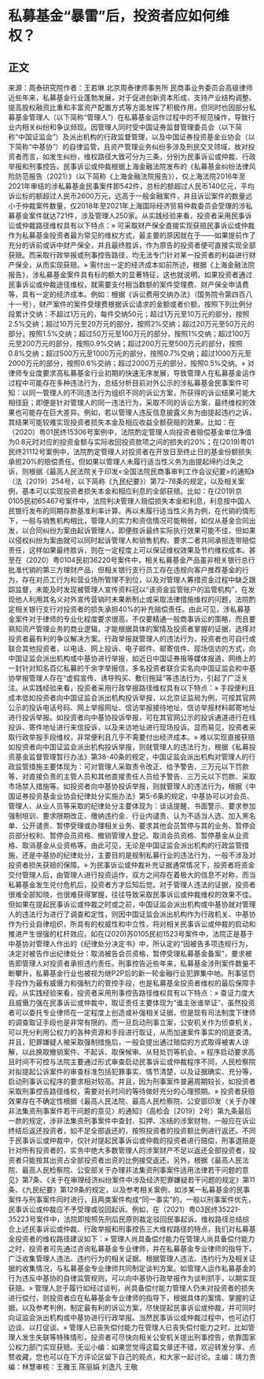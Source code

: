 # 私募基金“暴雷”后，投资者应如何维权？
## 正文
来源：周泰研究院作者：王若琳 北京周泰律师事务所 民商事业务委员会高级律师近些年来，私募基金行业蓬勃发展，对于促进创新资本形成、支持产业结构调整、提高股权融资比重和丰富资产配置方式等方面发挥了积极作用，但同时也因部分私募基金管理人（以下简称“管理人”）在私募基金运作过程中的不规范操作，导致行业内相关纠纷和争议频现。因管理人同时受中国证券监督管理委员会（以下简称“中国证监会”）及派出机构的行政监督管理，以及中国证券投资基金业协会（以下简称“中基协”）的自律监管，且资产管理业务纠纷多涉及刑民交叉领域，故对投资者而言，如发生纠纷，维权路径大致可分为三条，分别为民事诉讼或仲裁、行政举报和刑事控告。民事诉讼或仲裁根据上海金融法院发布的《私募基金纠纷法律风险防范报告（2021）》（以下简称《上海金融法院报告》），仅上海法院2016年至2021年审结的涉私募基金民事案件即542件，总标的额超过人民币140亿元，平均诉讼标的额超过人民币2600万元，远高于一般金融案件，并且诉讼案件的数量远小于仲裁案件数量，仅2018年至2021年上海国际经济贸易仲裁委员会受理的涉私募基金案件就达721件，涉及管理人250家。从实践经验来看，投资者采用民事诉讼或仲裁路径维权具有以下特点：» 可采取财产保全直接实现获赔民事诉讼或仲裁作为私募基金投资者最为常见的维权方式，最主要的原因就在于——如果提前作了充分的诉前或诉中财产保全，并且最终胜诉，作为原告的投资者便可直接实现全部获赔。而采取行政举报或刑事控告路径，均无法专门针对某一投资者的利益进行财产保全，从而实现获赔。» 需付出一定的经济成本如前所述，根据《上海金融法院报告》，涉私募基金案件具有标的额大的显著特征，这也就说明，如果投资者通过民事诉讼或仲裁途径维权，就需要支付相当数额的案件受理费、财产保全申请费等，具有一定的经济成本。例如：根据《诉讼费用交纳办法》（国务院令第四百八十一号），财产案件的案件受理费根据诉讼请求的金额或者价额，按照下列比例分段累计交纳：不超过1万元的，每件交纳50元；超过1万元至10万元的部分，按照2.5%交纳；超过10万元至20万元的部分，按照2%交纳；超过20万元至50万元的部分，按照1.5%交纳；超过50万元至100万元的部分，按照1%交纳；超过100万元至200万元的部分，按照0.9%交纳；超过200万元至500万元的部分，按照0.8%交纳；超过500万元至1000万元的部分，按照0.7%交纳；超过1000万元至2000万元的部分，按照0.6%交纳；超过2000万元的部分，按照0.5%交纳。» 对律师专业度要求高私募基金行业初期的快速无序发展，导致管理人在私募基金运作过程中可能存在多种违法行为，总结分析目前对外公示的涉私募基金民事案件可知：以同一管理人的不同违法行为组织不同的诉讼方案，所获得的诉讼结果可能大相径庭；即便是针对管理人的同一违法行为，采取不同的诉讼方案，最终维权的效果也可能存在巨大差异。例如，若以管理人违反信息披露义务为由提起违约之诉，其结果可能较难实现投资者损失本金及相应收益全额获赔的效果。比如：在（2020）粤01民终15306号案例中，法院酌定管理人向投资者赔偿基金单位净值为0.8元时对应的投资金额与实际收回投资款项之间的损失的20%；在(2019)粤01民终21112号案例中，法院酌定管理人对投资者在开放日至终止日的基金份额损失承担20%的赔偿责任。但如果以管理人未履行适当性义务为由提起缔约过失之诉，则根据《最高人民法院关于印发<全国法院民商事审判工作会议纪要>的通知》（法〔2019〕254号，以下简称《九民纪要》）第72-78条的规定，以及相关案例，基本可以实现投资者损失本金和相应利息的全部获赔。比如：在(2019)京0105民初65467号案件中，法院判决管理人赔偿损失本金和利息，利息按中国人民银行发布的同期存款基准利率计算。再以未履行适当性义务为例，在代销的情形下，一般与销售机构相比，管理人的实力和资信情况可能稍弱，如仅从基金合同出发，以合同纠纷为案由起诉管理人，即便胜诉最终实际执行效果可能不佳，但如果以侵权纠纷为案由就可以同时起诉管理人和销售机构，要求二者共同承担连带赔偿责任，这样如果最终胜诉，则在一定程度上可以保证维权效果及节约维权成本。甚至在（2020）粤0104民初36220号案件中，相关私募基金产品虽非相关银行总行批准代销的第三方理财产品，但相关银行支行员工存在违规向客户推荐基金的行为，存在对员工行为和营业场所管理不到位，以及对管理人筹措资金过程中缺乏跟踪监督，未能及时发现被管理人宣传资料冠以“该资金监管账户的监管机构”，在发现他人利用其名义对外宣传营销时未果断制止或采取法律措施维权的问题，法院酌定相关银行支行对投资者的损失承担40%的补充赔偿责任。由此可见，涉私募基金案件对于律师的专业化程度要求很高，不仅要精通一般商事诉讼的策略，而且要熟知资产管理业务的商业逻辑，才能根据具体的案情及投资者掌握的证据，选择对投资者最有利的争议解决方案。行政举报就管理人的违法行为，投资者也可自行或联合其他投资者，以电话、网上投诉、电子邮件、邮寄信件、现场信访的方式，向中国证监会派出机构或中基协进行举报，如近日中国证券报等媒体报道，网络上的一封针对知名百亿私募的千余字举报信，多名投资者联合实名向中国证监会和中基协举报管理人存在“虚假宣传、诱导购买、敷衍拖延”等违法行为，引起了广泛关注。从实践经验来看，投资者采用行政举报路径维权具有以下特点：» 手段便利且成本低如投资者向中国证监会派出机构投诉举报，以北京证监局为例，可按其官网公示的投诉电话号码、网上举报网址、信访举报接待地址、信访举报材料邮寄地址进行投诉举报。如投资者向中基协投诉举报，可在其官网公示的投诉通道进行在线投诉、寄件地址进行来信投诉，以及来访地址进行现场投诉。显而易见，投资者采取行政举报手段维权，非常便利且几乎不需要付出经济成本。» 难以实现直接获赔如投资者向中国证监会派出机构投诉举报，则就管理人的违法行为，根据《私募投资基金监督管理暂行办法》第38-40条的规定，中国证监会派出机构对管理人的行政监管措施主要体现为：可对管理人采取责令改正、给予警告、三万元以下罚款等，对直接负责的主管人员和其他直接责任人员给予警告、三万元以下罚款、采取市场禁入措施等。如投资者向中基协投诉举报，则就管理人的违法行为，根据《中国证券投资基金业协会纪律处分实施办法》第5-6条的规定，中基协可以对会员、管理人、从业人员等采取的纪律处分主要体现为：谈话提醒、书面警示、要求参加强制培训、要求限期改正、缴纳违约金、行业内谴责、认为不适当人选、加入黑名单、公开谴责、暂停受理或办理相关业务、要求其他会员暂停与其的业务、暂停会员部分权利、暂停会员资格、撤销管理人登记、取消会员资格、暂停基金从业资格、取消基金从业资格等。由此可见，无论是中国证监会派出机构的行政监管措施，还是中基协的纪律处分，主要目的是规制私募行业的违法行为，一般不涉及对投资者损失获赔的保障。» 为民事诉讼或仲裁补充证据通常情况下，投资者将资金交付管理人后，由管理人进行投资运作，双方之间存在着极大的信息不对称，而当私募基金发生兑付危机后，投资者方才后知后觉。对于管理人违法的证据，投资者很难全部知晓，也很难获得掌握，往往导致采取民事诉讼或仲裁维权的效果不佳。但如果在提起民事诉讼或仲裁之时或之前，中国证监会派出机构或中基协就对管理人的违法行为进行了调查和定性，则因中国证监会派出机构作为行政机关、中基协作为行业自律组织，所具有的权威性和中立性，将对相关民事诉讼或仲裁的启动和推进产生很强的杠杆效应。如在(2020)苏0105民初1523号案件中，法院正是基于中基协对管理人作出的《纪律处分决定书》中，所认定的“因被告多项违规行为，决定对被告作出纪律处分：取消被告会员资格，暂停受理私募基金备案”，要求被告即管理人对投资者承担违约责任。刑事控告近些年来，私募基金涉刑案件数量不断攀升，私募基金行业也被视为继P2P后的新一轮金融行业犯罪集中地。刑事惩罚手段作为最有威慑力和强制力的管控手段，也是私募基金投资者维权的最后保障手段。从实践经验来看，投资者采用刑事控告路径维权具有以下特点：» 查证力度大且威慑力强在民事诉讼或仲裁中，取证责任主要体现为“谁主张谁举证”，虽然投资者可以委托专业律师在一定程度上创造或补强相关证据，但是现有司法制度下律师的调查取证手段也是非常有限的。而一旦启动刑事立案，公安机关作为侦查机关，可以充分利用公权力的各种资源和手段进行取证，从而加速案件事实的彻底查清。并且，犯罪嫌疑人被采取强制措施后，一般会提出通过赔偿的方式取得被害人谅解，以此换取撤销案件、不起诉、取保候审、从轻处罚等机会。» 程序启动要求高且时间不可控与法院主要通过形式审查启动民事诉讼或仲裁程序不同，人民检察院对拟提起公诉案件的审查标准包括犯罪事实、情节清楚，以及证据确实、充分等，启动刑事诉讼程序的要求相对较高。并且，因为刑事案件普遍周期较长，如投资者采取刑事控告路径维权，需要对长时间的等待做好充分的心理预期。» 投资者获赔效果存在不确定性根据《最高人民法院、最高人民检察院、公安部印发〈关于办理非法集资刑事案件若干问题的意见〉的通知》（高检会〔2019〕2号）第九条最后一款的规定，涉非法集资刑事案件中查封、扣押、冻结的涉案财物，一般应在诉讼终结后返还投资者，如不足全部返还的，按照投资者的投资额比例进行返还。不同于民事诉讼或仲裁中，仅针对提起民事诉讼或仲裁的投资者进行赔偿，刑事退赔是针对所有投资者的，实务中绝大多数管理人的涉案财产不足以返还全部投资者，投资者只能按其出资占全部投资者出资的比例接受返还。另外，根据《最高人民法院、最高人民检察院、公安部关于办理非法集资刑事案件适用法律若干问题的意见》第7条、《关于在审理经济纠纷案件中涉及经济犯罪嫌疑若干问题的规定》第11条、《九民纪要》第129条的规定，以及参考相关案例，如涉某一私募基金的民事案件与刑事案件同时进行，且两类案件构成“同一事实”的，一般以刑事案件优先，民事诉讼或仲裁应不予受理或驳回起诉。例如，在（2021）粤03民终35221-35223号案件中，法院即按照先刑后民原则裁定驳回民事起诉。维权路径总结综合上述民事诉讼或仲裁、行政举报和刑事控告三大维权路径的特点，我们对私募基金投资者的维权路径建议如下：» 管理人尚具备偿付能力在管理人尚具备偿付能力之时，投资者可先通过咨询私募基金专业律师，并在私募基金专业律师的指导下，广泛收集管理人违法、违约行为的相关证据。根据管理人违法、违约行为及相关证据的收集情况，与私募基金专业律师共同制定谈判方案。如管理人运作私募基金的行为违反中基协的自律监管规则，可以向中基协行政举报作为谈判抓手，以期实现获赔。» 管理人怠于履行如经过谈判，尚具备偿付能力管理人仍未对投资者的损失进行偿付，则投资者应在私募基金专业律师的指导下，根据具体的案情、掌握的证据，以及参考判例，制定最有利的诉讼方案，尽快提起民事诉讼或仲裁，并可同时向证监会派出机构或中基协进行行政举报。当然民事诉讼或仲裁过程中，也可边打边谈、以打促谈。» 管理人已丧失偿付能力在管理人已丧失偿付能力之时，比如管理人发生失联等特殊情形，投资者可尽快向相关公安机关提出刑事控告，依靠国家公权力部门实现获赔。无讼小编：如果您觉得这篇文章还不错，欢迎转发分享、点赞收藏，您也可以在下方评论区留下自己的观点，和大家一起讨论。主编：靖力责编：林慧审核：王雅玉 陈丽娟 刘逸凡 王敬